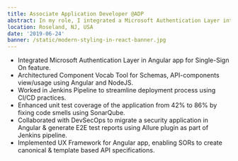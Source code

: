 ```yaml
---
title: Associate Application Developer @ADP
abstract: In my role, I integrated a Microsoft Authentication Layer into an Angular application to enable Single-Sign On functionality and architected a Component Vocab Tool utilizing Angular and NodeJS. Additionally, I improved unit test coverage by 44% and collaborated with DevSecOps to migrate a security application while implementing a UX Framework for Angular applications, facilitating streamlined API specification creation.
location: Roseland, NJ, USA
date: '2019-06-24'
banner: /static/modern-styling-in-react-banner.jpg
---
```


- Integrated Microsoft Authentication Layer in Angular app for Single-Sign On feature.
- Architectured Component Vocab Tool for Schemas, API-components view/usage using Angular and NodeJS.
- Worked in Jenkins Pipeline to streamline deployment process using CI/CD practices.
- Enhanced unit test coverage of the application from 42% to 86% by fixing code smells using SonarQube.
- Collaborated with DevSecOps to migrate a security application in Angular & generate E2E test reports using
  Allure plugin as part of Jenkins pipeline.
- Implemented UX Framework for Angular app, enabling SORs to create canonical & template based API
  specifications.
